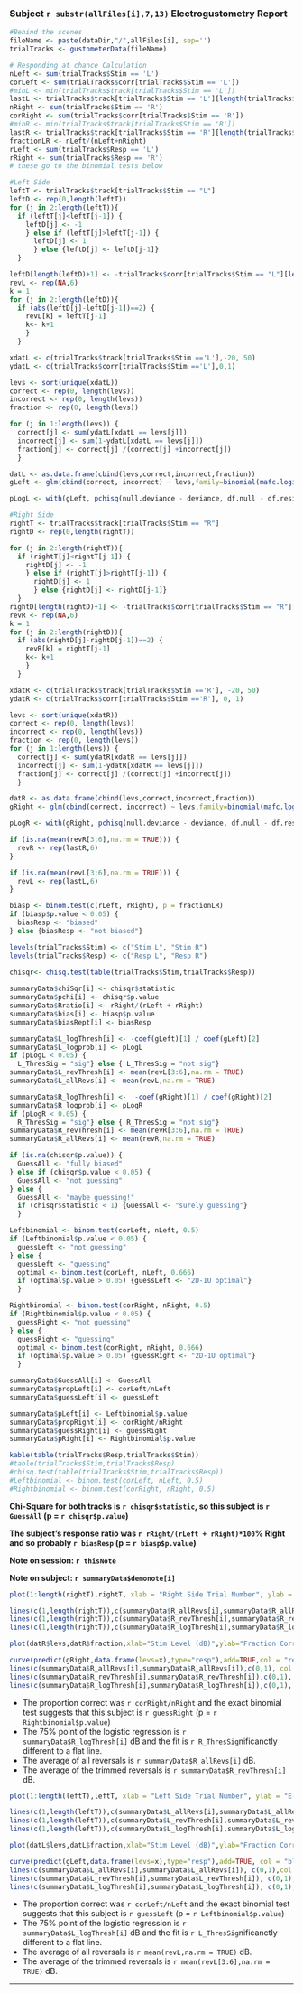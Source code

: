 ### Subject `r substr(allFiles[i],7,13)` Electrogustometry Report

```r
#Behind the scenes
fileName <- paste(dataDir,"/",allFiles[i], sep='')
trialTracks <- gustometerData(fileName)

# Responding at chance Calculation
nLeft <- sum(trialTracks$Stim == 'L')
corLeft <- sum(trialTracks$corr[trialTracks$Stim == 'L'])
#minL <- min(trialTracks$track[trialTracks$Stim == 'L'])
lastL <- trialTracks$track[trialTracks$Stim == 'L'][length(trialTracks$track[trialTracks$Stim == 'L'])]
nRight <- sum(trialTracks$Stim == 'R')
corRight <- sum(trialTracks$corr[trialTracks$Stim == 'R'])
#minR <- min(trialTracks$track[trialTracks$Stim == 'R'])
lastR <- trialTracks$track[trialTracks$Stim == 'R'][length(trialTracks$track[trialTracks$Stim == 'R'])]
fractionLR <- nLeft/(nLeft+nRight)
rLeft <- sum(trialTracks$Resp == 'L')
rRight <- sum(trialTracks$Resp == 'R')
# these go to the binomial tests below

#Left Side
leftT <- trialTracks$track[trialTracks$Stim == "L"]
leftD <- rep(0,length(leftT))
for (j in 2:length(leftT)){
  if (leftT[j]<leftT[j-1]) {
    leftD[j] <- -1
    } else if (leftT[j]>leftT[j-1]) {
      leftD[j] <- 1
      } else {leftD[j] <- leftD[j-1]}
  }

leftD[length(leftD)+1] <- -trialTracks$corr[trialTracks$Stim == "L"][length(leftD)]
revL <- rep(NA,6)
k = 1
for (j in 2:length(leftD)){
  if (abs(leftD[j]-leftD[j-1])==2) {
    revL[k] = leftT[j-1]
    k<- k+1
    }
  }

xdatL <- c(trialTracks$track[trialTracks$Stim =='L'],-20, 50)
ydatL <- c(trialTracks$corr[trialTracks$Stim =='L'],0,1)

levs <- sort(unique(xdatL))
correct <- rep(0, length(levs))
incorrect <- rep(0, length(levs))
fraction <- rep(0, length(levs))

for (j in 1:length(levs)) {
  correct[j] <- sum(ydatL[xdatL == levs[j]])
  incorrect[j] <- sum(1-ydatL[xdatL == levs[j]])
  fraction[j] <- correct[j] /(correct[j] +incorrect[j])
  }

datL <- as.data.frame(cbind(levs,correct,incorrect,fraction))
gLeft <- glm(cbind(correct, incorrect) ~ levs,family=binomial(mafc.logit(2)),datL)

pLogL <- with(gLeft, pchisq(null.deviance - deviance, df.null - df.residual, lower.tail = FALSE))

#Right Side
rightT <- trialTracks$track[trialTracks$Stim == "R"]
rightD <- rep(0,length(rightT))

for (j in 2:length(rightT)){
  if (rightT[j]<rightT[j-1]) {
    rightD[j] <- -1
    } else if (rightT[j]>rightT[j-1]) {
      rightD[j] <- 1
      } else {rightD[j] <- rightD[j-1]}
  }
rightD[length(rightD)+1] <- -trialTracks$corr[trialTracks$Stim == "R"][length(rightD)]
revR <- rep(NA,6)
k = 1
for (j in 2:length(rightD)){
  if (abs(rightD[j]-rightD[j-1])==2) {
    revR[k] = rightT[j-1]
    k<- k+1
    }
  }

xdatR <- c(trialTracks$track[trialTracks$Stim =='R'], -20, 50)
ydatR <- c(trialTracks$corr[trialTracks$Stim =='R'], 0, 1)

levs <- sort(unique(xdatR))
correct <- rep(0, length(levs))
incorrect <- rep(0, length(levs))
fraction <- rep(0, length(levs))
for (j in 1:length(levs)) {
  correct[j] <- sum(ydatR[xdatR == levs[j]])
  incorrect[j] <- sum(1-ydatR[xdatR == levs[j]])
  fraction[j] <- correct[j] /(correct[j] +incorrect[j])
  }

datR <- as.data.frame(cbind(levs,correct,incorrect,fraction))
gRight <- glm(cbind(correct, incorrect) ~ levs,family=binomial(mafc.logit(2)),datR)

pLogR <- with(gRight, pchisq(null.deviance - deviance, df.null - df.residual, lower.tail = FALSE))

if (is.na(mean(revR[3:6],na.rm = TRUE))) {
  revR <- rep(lastR,6)
}

if (is.na(mean(revL[3:6],na.rm = TRUE))) {
  revL <- rep(lastL,6)
}

biasp <- binom.test(c(rLeft, rRight), p = fractionLR)
if (biasp$p.value < 0.05) {
  biasResp <- "biased"
} else {biasResp <- "not biased"}

levels(trialTracks$Stim) <- c("Stim L", "Stim R")
levels(trialTracks$Resp) <- c("Resp L", "Resp R")

chisqr<- chisq.test(table(trialTracks$Stim,trialTracks$Resp))
                   
summaryData$chiSqr[i] <- chisqr$statistic
summaryData$pchi[i] <- chisqr$p.value
summaryData$Rratio[i] <- rRight/(rLeft + rRight)
summaryData$bias[i] <- biasp$p.value
summaryData$biasRept[i] <- biasResp

summaryData$L_logThresh[i] <- -coef(gLeft)[1] / coef(gLeft)[2]
summaryData$L_logprob[i] <- pLogL
if (pLogL < 0.05) {
  L_ThresSig = "sig"} else { L_ThresSig = "not sig"}
summaryData$L_revThresh[i] <- mean(revL[3:6],na.rm = TRUE)
summaryData$L_allRevs[i] <- mean(revL,na.rm = TRUE)

summaryData$R_logThresh[i] <-  -coef(gRight)[1] / coef(gRight)[2]
summaryData$R_logprob[i] <- pLogR
if (pLogR < 0.05) {
  R_ThresSig = "sig"} else { R_ThresSig = "not sig"}
summaryData$R_revThresh[i] <- mean(revR[3:6],na.rm = TRUE)
summaryData$R_allRevs[i] <- mean(revR,na.rm = TRUE)

if (is.na(chisqr$p.value)) {
  GuessAll <- "fully biased"
} else if (chisqr$p.value < 0.05) {
  GuessAll <- "not guessing"
} else {
  GuessAll <- "maybe guessing!"
  if (chisqr$statistic < 1) {GuessAll <- "surely guessing"}
  }

Leftbinomial <- binom.test(corLeft, nLeft, 0.5)
if (Leftbinomial$p.value < 0.05) {
  guessLeft <- "not guessing"
} else {
  guessLeft <- "guessing"
  optimal <- binom.test(corLeft, nLeft, 0.666)
  if (optimal$p.value > 0.05) {guessLeft <- "2D-1U optimal"}
  }

Rightbinomial <- binom.test(corRight, nRight, 0.5)
if (Rightbinomial$p.value < 0.05) {
  guessRight <- "not guessing"
} else {
  guessRight <- "guessing"
  optimal <- binom.test(corRight, nRight, 0.666)
  if (optimal$p.value > 0.05) {guessRight <- "2D-1U optimal"}
  }

summaryData$GuessAll[i] <- GuessAll
summaryData$propLeft[i] <- corLeft/nLeft
summaryData$guessLeft[i] <- guessLeft

summaryData$pLeft[i] <- Leftbinomial$p.value
summaryData$propRight[i] <- corRight/nRight
summaryData$guessRight[i] <- guessRight
summaryData$pRight[i] <- Rightbinomial$p.value
```


```r
kable(table(trialTracks$Resp,trialTracks$Stim))
#table(trialTracks$Stim,trialTracks$Resp)
#chisq.test(table(trialTracks$Stim,trialTracks$Resp))
#Leftbinomial <- binom.test(corLeft, nLeft, 0.5)
#Rightbinomial <- binom.test(corRight, nRight, 0.5)
```

**Chi-Square for both tracks is `r chisqr$statistic`, so this subject is `r GuessAll` (p = `r chisqr$p.value`)**

**The subject's response ratio was `r rRight/(rLeft + rRight)*100`% Right and so probably `r biasResp` (p = `r biasp$p.value`)**

**Note on session: `r thisNote`**

**Note on subject: `r summaryData$demonote[i]`**


```r

plot(1:length(rightT),rightT, xlab = "Right Side Trial Number", ylab = "Electrogustometer Level", ylim = c(-10,40), main = 'Right Side Track')

lines(c(1,length(rightT)),c(summaryData$R_allRevs[i],summaryData$R_allRevs[i]), col = "black", lty = 1)
lines(c(1,length(rightT)),c(summaryData$R_revThresh[i],summaryData$R_revThresh[i]), col = "black", lty = 2)
lines(c(1,length(rightT)),c(summaryData$R_logThresh[i],summaryData$R_logThresh[i]), col = "red")

plot(datR$levs,datR$fraction,xlab="Stim Level (dB)",ylab="Fraction Correct", main = 'Right Side Track Logistic Fit',ylim=c(0,1), xlim= c(datR$levs[2]-1, datR$levs[length(datR$levs)-1]+1)) 

curve(predict(gRight,data.frame(levs=x),type="resp"),add=TRUE,col = "red")
lines(c(summaryData$R_allRevs[i],summaryData$R_allRevs[i]),c(0,1), col = "black", lty = 1)
lines(c(summaryData$R_revThresh[i],summaryData$R_revThresh[i]),c(0,1), col = "black", lty = 2)
lines(c(summaryData$R_logThresh[i],summaryData$R_logThresh[i]),c(0,1), col = "red")
```

* The proportion correct was `r corRight/nRight` and the exact binomial test suggests that this subject is `r guessRight` (p = `r Rightbinomial$p.value`)
* The 75% point of the logistic regression is `r summaryData$R_logThresh[i]` dB and the fit is `r R_ThresSig`nificanctly different to a flat line.
* The average of all reversals is `r summaryData$R_allRevs[i]` dB.
* The average of the trimmed reversals is `r summaryData$R_revThresh[i]` dB.

```r
plot(1:length(leftT),leftT, xlab = "Left Side Trial Number", ylab = "Electrogustometer Level", ylim = c(-10,40), main = 'Left Side Track')

lines(c(1,length(leftT)),c(summaryData$L_allRevs[i],summaryData$L_allRevs[i]), col = "black", lty = 1)
lines(c(1,length(leftT)),c(summaryData$L_revThresh[i],summaryData$L_revThresh[i]), col = "black", lty = 2)
lines(c(1,length(leftT)),c(summaryData$L_logThresh[i],summaryData$L_logThresh[i]), col = "blue")

plot(datL$levs,datL$fraction,xlab="Stim Level (dB)",ylab="Fraction Correct", main = 'Left Side Track Logistic Fit',ylim=c(0,1),xlim= c(datL$levs[2]-1,datL$levs[length(datL$levs)-1]+1) )

curve(predict(gLeft,data.frame(levs=x),type="resp"),add=TRUE, col = "blue")
lines(c(summaryData$L_allRevs[i],summaryData$L_allRevs[i]), c(0,1),col = "black", lty = 1)
lines(c(summaryData$L_revThresh[i],summaryData$L_revThresh[i]), c(0,1),col = "black", lty = 2)
lines(c(summaryData$L_logThresh[i],summaryData$L_logThresh[i]), c(0,1),col = "blue")

```

* The proportion correct was `r corLeft/nLeft` and the exact binomial test suggests that this subject is `r guessLeft` (p = `r Leftbinomial$p.value`)
* The 75% point of the logistic regression is `r summaryData$L_logThresh[i]` dB and the fit is `r L_ThresSig`nificanctly different to a flat line.
* The average of all reversals is `r mean(revL,na.rm = TRUE)` dB.
* The average of the trimmed reversals is `r mean(revL[3:6],na.rm = TRUE)` dB.

---

\pagebreak

